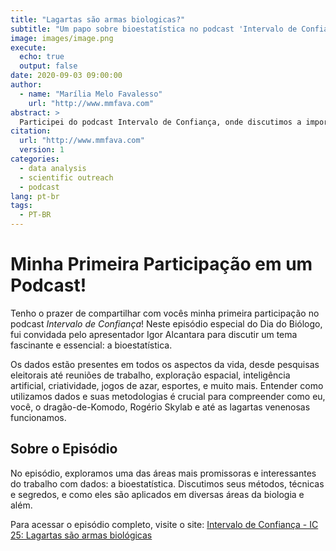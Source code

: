 ```yaml
---
title: "Lagartas são armas biologicas?"
subtitle: "Um papo sobre bioestatística no podcast 'Intervalo de Confiança'"
image: images/image.png
execute:
  echo: true
  output: false
date: 2020-09-03 09:00:00
author:
  - name: "Marília Melo Favalesso"
    url: "http://www.mmfava.com"
abstract: >
  Participei do podcast Intervalo de Confiança, onde discutimos a importância dos dados em diversas áreas, com foco especial na bioestatística e seu papel crucial em pesquisas biológicas e além.
citation: 
  url: "http://www.mmfava.com"
  version: 1
categories:
  - data analysis
  - scientific outreach
  - podcast
lang: pt-br
tags: 
  - PT-BR
---
```


# Minha Primeira Participação em um Podcast!

Tenho o prazer de compartilhar com vocês minha primeira participação no podcast *Intervalo de Confiança*! Neste episódio especial do Dia do Biólogo, fui convidada pelo apresentador Igor Alcantara para discutir um tema fascinante e essencial: a bioestatística.

Os dados estão presentes em todos os aspectos da vida, desde pesquisas eleitorais até reuniões de trabalho, exploração espacial, inteligência artificial, criatividade, jogos de azar, esportes, e muito mais. Entender como utilizamos dados e suas metodologias é crucial para compreender como eu, você, o dragão-de-Komodo, Rogério Skylab e até as lagartas venenosas funcionamos.

## Sobre o Episódio

No episódio, exploramos uma das áreas mais promissoras e interessantes do trabalho com dados: a bioestatística. Discutimos seus métodos, técnicas e segredos, e como eles são aplicados em diversas áreas da biologia e além.

Para acessar o episódio completo, visite o site: [Intervalo de Confiança - IC 25: Lagartas são armas biológicas](https://intervalodeconfianca.com.br/2020/09/03/ic-25-lagartas-sao-armas-biologicas/)

